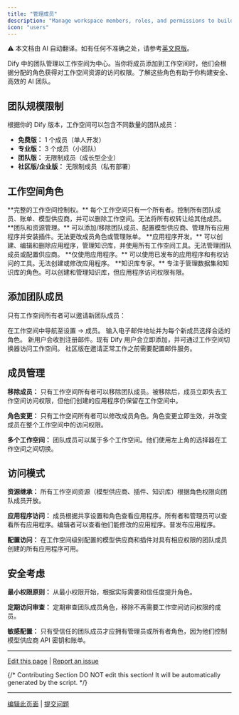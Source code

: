 ```yaml
---
title: "管理成员"
description: "Manage workspace members, roles, and permissions to build effective AI teams"
icon: "users"
---
```


<Note> ⚠️ 本文档由 AI 自动翻译。如有任何不准确之处，请参考[英文原版](/en/documentation/pages/workspace/team-members-management)。</Note>


Dify 中的团队管理以工作空间为中心。当你将成员添加到工作空间时，他们会根据分配的角色获得对工作空间资源的访问权限。了解这些角色有助于你构建安全、高效的 AI 团队。

## 团队规模限制

根据你的 Dify 版本，工作空间可以包含不同数量的团队成员：

- **免费版：** 1 个成员（单人开发）
- **专业版：** 3 个成员（小团队）
- **团队版：** 无限制成员（成长型企业）
- **社区版/企业版：** 无限制成员（私有部署）

## 工作空间角色

<AccordionGroup>
  <Accordion title="所有者">
    **完整的工作空间控制权。** 每个工作空间只有一个所有者。控制所有团队成员、账单、模型供应商，并可以删除工作空间。无法将所有权转让给其他成员。
  </Accordion>
  
  <Accordion title="管理员">
    **团队和资源管理。** 可以添加/移除团队成员、配置模型供应商、管理所有应用程序并安装插件。无法更改成员角色或管理账单。
  </Accordion>
  
  <Accordion title="编辑者">
    **应用程序开发。** 可以创建、编辑和删除应用程序，管理知识库，并使用所有工作空间工具。无法管理团队成员或配置供应商。
  </Accordion>
  
  <Accordion title="普通成员">
    **仅使用应用程序。** 可以使用已发布的应用程序和有权访问的工具。无法创建或修改应用程序。
  </Accordion>
  
  <Accordion title="数据集操作员">
    **知识库专家。** 专注于管理数据集和知识库的角色。可以创建和管理知识库，但应用程序访问权限有限。
  </Accordion>
</AccordionGroup>

## 添加团队成员

只有工作空间所有者可以邀请新团队成员：

<Steps>
  <Step title="访问成员管理">
    在工作空间中导航至设置 → 成员。
  </Step>
  
  <Step title="发送邀请">
    输入电子邮件地址并为每个新成员选择合适的角色。
  </Step>
  
  <Step title="处理邀请">
    新用户会收到注册邮件。现有 Dify 用户会立即添加，并可通过工作空间切换器访问工作空间。
  </Step>
</Steps>

<Info>
社区版在邀请正常工作之前需要配置邮件服务。
</Info>

## 成员管理

**移除成员：** 只有工作空间所有者可以移除团队成员。被移除后，成员立即失去工作空间访问权限，但他们创建的应用程序仍保留在工作空间中。

**角色变更：** 只有工作空间所有者可以修改成员角色。角色变更立即生效，并改变成员在整个工作空间中的访问权限。

**多个工作空间：** 团队成员可以属于多个工作空间。他们使用左上角的选择器在工作空间之间切换。

## 访问模式

**资源继承：** 所有工作空间资源（模型供应商、插件、知识库）根据角色权限向团队成员开放。

**应用程序访问：** 成员根据共享设置和角色查看应用程序。所有者和管理员可以查看所有应用程序。编辑者可以查看他们能修改的应用程序。普发布应用程序。

**配置访问：** 在工作空间级别配置的模型供应商和插件对具有相应权限的团队成员创建的所有应用程序可用。

## 安全考虑

**最小权限原则：** 从最小权限开始，根据实际需要和信任度提升角色。

**定期访问审查：** 定期审查团队成员角色，移除不再需要工作空间访问权限的成员。

**敏感配置：** 只有受信任的团队成员才应拥有管理员或所有者角色，因为他们控制模型供应商 API 密钥和账单。

---

[Edit this page](https://github.com/langgenius/dify-docs/edit/main/en/guides/management/team-members-management.mdx) | [Report an issue](https://github.com/langgenius/dify-docs/issues/new?template=docs.yml)

{/*
Contributing Section
DO NOT edit this section!
It will be automatically generated by the script.
*/}

---

[编辑此页面](https://github.com/langgenius/dify-docs/edit/main/zh-hans/documentation/pages/workspace/team-members-management.mdx) | [提交问题](https://github.com/langgenius/dify-docs/issues/new?template=docs.yml)

